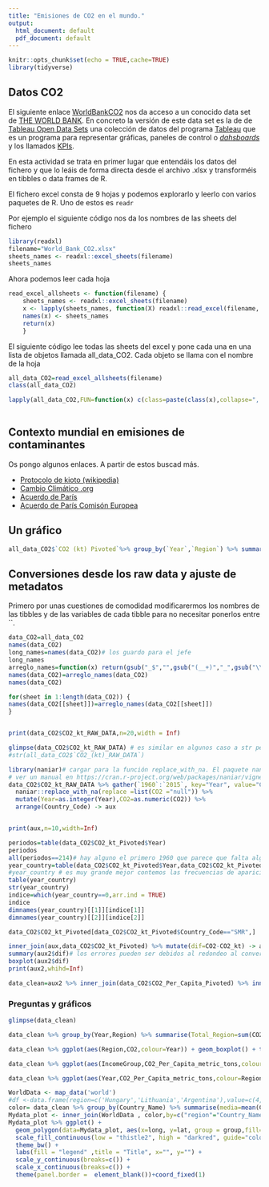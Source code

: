 ```yaml
---
title: "Emisiones de CO2 en el mundo."
output:
  html_document: default
  pdf_document: default
---
```


```r
knitr::opts_chunk$set(echo = TRUE,cache=TRUE)
library(tidyverse)
```

## Datos CO2


El siguiente enlace [WorldBankCO2](https://mkt.tableau.com/Public/Datasets/World_Bank_CO2.xlsx)
nos da acceso a un conocido data set  de [THE WORLD BANK](https://datacatalog.worldbank.org/). En concreto  la versión de este data set es la de de [Tableau Open Data Sets](https://www.tableau.com/learn/articles/free-public-data-sets) una colección de datos del programa [Tableau](https://public.tableau.com/en-us/s/gallery) que es un programa para  representar gráficas, paneles de control o [_dahsboards_](https://en.wikipedia.org/wiki/Dashboard_(business)) y los llamados [KPIs](https://en.wikipedia.org/wiki/Dashboard_(business)). 

En esta actividad se trata en primer lugar que entendáis  los datos del fichero y que lo leáis de forma directa desde el archivo .xlsx y transforméis en tibbles o data frames de R.

El fichero excel consta de 9 hojas  y podemos explorarlo y leerlo con varios paquetes de R. Uno de estos es `readr`

Por ejemplo el siguiente código nos da los nombres de las sheets del fichero

```r
library(readxl)
filename="World_Bank_CO2.xlsx"
sheets_names <- readxl::excel_sheets(filename)
sheets_names
```

Ahora podemos leer cada hoja

```r
read_excel_allsheets <- function(filename) {
    sheets_names <- readxl::excel_sheets(filename)
    x <- lapply(sheets_names, function(X) readxl::read_excel(filename, sheet = X))
    names(x) <- sheets_names
    return(x)
    }
```


El siguiente código lee todas las sheets del excel y pone cada una en una lista de objetos llamada all_data_CO2. Cada objeto se llama con el nombre de la hoja

```r
all_data_CO2=read_excel_allsheets(filename)
class(all_data_CO2)

lapply(all_data_CO2,FUN=function(x) c(class=paste(class(x),collapse=", "),col_names=paste(names(x),collapse=", ")))
  
```







## Contexto mundial en emisiones de contaminantes

Os pongo algunos enlaces. A partir de estos buscad más.


* [Protocolo de kioto (wikipedia)](https://es.wikipedia.org/wiki/Protocolo_de_Kioto)
* [Cambio Climático .org](http://www.cambioclimatico.org/tema/protocolo-de-kyoto)
* [Acuerdo de París](https://es.wikipedia.org/wiki/Acuerdo_de_Par%C3%ADs)
* [Acuerdo de París Comisón Europea](https://ec.europa.eu/clima/policies/international/negotiations/paris_es)




## Un gráfico

```r
all_data_CO2$`CO2 (kt) Pivoted`%>% group_by(`Year`,`Region`) %>% summarise(Total_Region=sum(`CO2 (kt)`,na.rm=TRUE)) %>% ggplot(aes(x = Year, y = `Total_Region`)) +   geom_line(aes(color = `Region`), size = 1)
```


## Conversiones desde los raw data y ajuste de metadatos
 
 Primero por unas cuestiones de comodidad modificarermos los nombres de las tibbles y de las variables de cada tibble para no necesitar ponerlos
 entre ``.

```r
data_CO2=all_data_CO2
names(data_CO2)
long_names=names(data_CO2)# los guardo para el jefe
long_names
arreglo_names=function(x) return(gsub("_$","",gsub("(__+)","_",gsub("\\(|\\)|\\-|\\s","_",names(x)))))
names(data_CO2)=arreglo_names(data_CO2)
names(data_CO2)

for(sheet in 1:length(data_CO2)) {
names(data_CO2[[sheet]])=arreglo_names(data_CO2[[sheet]])
}


print(data_CO2$CO2_kt_RAW_DATA,n=20,width = Inf)

```


```r
glimpse(data_CO2$CO2_kt_RAW_DATA) # es similar en algunos caso a str pero es mas adecuado para tibbñles complejas
#str(all_data_CO2$`CO2_(kt)_RAW_DATA`)

library(naniar)# cargar para la función replace_with_na. El paquete naniar aporta utilizades para eliminar NA
# ver un manual en https://cran.r-project.org/web/packages/naniar/vignettes/getting-started-w-naniar.html
data_CO2$CO2_kt_RAW_DATA %>% gather(`1960`:`2015`, key="Year", value="CO2") %>%
  naniar::replace_with_na(replace =list(CO2 ="null")) %>%
  mutate(Year=as.integer(Year),CO2=as.numeric(CO2)) %>%
  arrange(Country_Code) -> aux


print(aux,n=10,width=Inf)
```



```r
periodos=table(data_CO2$CO2_kt_Pivoted$Year)
periodos
all(periodos==214)# hay alguno el primero 1960 que parece que falta algo 
year_country=table(data_CO2$CO2_kt_Pivoted$Year,data_CO2$CO2_kt_Pivoted$Country_Code)
#year_country # es muy grande mejor contemos las frecuencias de apariciones
table(year_country)
str(year_country)
indice=which(year_country==0,arr.ind = TRUE)
indice
dimnames(year_country)[[1]][indice[1]]
dimnames(year_country)[[2]][indice[2]]
```

```r
data_CO2$CO2_kt_Pivoted[data_CO2$CO2_kt_Pivoted$Country_Code=="SMR",]
```



```r
inner_join(aux,data_CO2$CO2_kt_Pivoted) %>% mutate(dif=CO2-CO2_kt) -> aux2
summary(aux2$dif)# los errores pueden ser debidos al redondeo al convertir as.numeric(CO2)
boxplot(aux2$dif)
print(aux2,whihd=Inf)

```




```r
data_clean=aux2 %>% inner_join(data_CO2$CO2_Per_Capita_Pivoted) %>% inner_join(data_CO2$Metadata_Countries)

```
### Preguntas y gráficos

```r
glimpse(data_clean)
```


```r
data_clean %>% group_by(Year,Region) %>% summarise(Total_Region=sum(CO2_kt,na.rm=TRUE)) %>% ggplot(aes(x = Year, y = Total_Region)) +   geom_line(aes(color = Region), size = 1)
```






```r

data_clean %>% ggplot(aes(Region,CO2,colour=Year)) + geom_boxplot() + theme(axis.text.x = element_text(angle = 90, hjust = 1)) + geom_jitter(width = 0.2) 

data_clean %>% ggplot(aes(IncomeGroup,CO2_Per_Capita_metric_tons,colour=Year)) + geom_boxplot() + theme(axis.text.x = element_text(angle = 90, hjust = 1)) + geom_jitter(width = 0.2) 

```


```r
data_clean %>% ggplot(aes(Year,CO2_Per_Capita_metric_tons,colour=Region)) + geom_point(aes(size=CO2) ) + geom_smooth()
```


```r
WorldData <- map_data('world')
#df <-data.frame(region=c('Hungary','Lithuania','Argentina'),value=c(4,10,11))
color= data_clean %>% group_by(Country_Name) %>% summarise(media=mean(CO2,na.rm=TRUE))
Mydata_plot <- inner_join(WorldData , color,by=c("region"="Country_Name"))
Mydata_plot %>% ggplot() +
  geom_polygon(data=Mydata_plot, aes(x=long, y=lat, group = group,fill=media),colour="black") +
  scale_fill_continuous(low = "thistle2", high = "darkred", guide="colorbar") +
  theme_bw() +
  labs(fill = "legend" ,title = "Title", x="", y="") +
  scale_y_continuous(breaks=c()) +
  scale_x_continuous(breaks=c()) +
  theme(panel.border =  element_blank())+coord_fixed(1)
```

